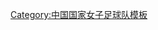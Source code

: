 {{National squad
  | name      = 2008年女足亚洲杯赛中国队参赛名单
  | bg        = #EE1C25
  | fg        = yellow
  | bordercolor = yellow
  | country   = 中国
  | team link = 中国国家女子足球队
  | comp      = 2008年亚足联女子亚洲杯
  | comp link = 2008年女子亞洲盃足球賽
  | list      = {{football squad2 player|no=1|name=[[张艳茹]]}}{{football squad2 player|no=2|name=[[袁帆]]}}{{football squad2 player|no=3|name=[[李洁 (足球运动员)|李洁]]}}{{football squad2 player|no=4|name=[[张颖 (足球运动员)|张颖]]}}{{football squad2 player|no=5|name=[[翁新芝]]}}{{football squad2 player|no=6|name=[[张娜 (足球运动员)|张娜]]}}{{football squad2 player|no=7|name=[[毕妍]]}}{{football squad2 player|no=8|name=[[徐媛]]}}{{football squad2 player|no=9|name=[[娄佳惠]]}}{{football squad2 player|no=11|name=[[浦玮]]}}{{football squad2 player|no=12|name=[[曲飞飞]]}}{{football squad2 player|no=13|name=[[江帅]]}}{{football squad2 player|no=15|name=[[周高萍]]}}{{football squad2 player|no=16|name=[[谢彩霞]]}}{{football squad2 player|no=17|name=[[古雅沙]]}}{{football squad2 player|no=18|name=[[韩文霞]]}}{{football squad2 player|no=19|name=[[刘卅]]}}{{football squad2 player|no=20|name=[[王坤 (女子足球运动员)|王坤]]}}{{football squad2 player|no=21|name=[[王丹丹]]}}{{football squad2 player|no=24|name=[[马自翔]]}}{{football squad2 player|no=29|name=[[娄晓旭]]}}{{football squad2 player|no=22|name=[[翁晓洁]]}}{{football squad2 player|no=33|name=[[刘华娜]]}}{{football squad manager|name=[[商瑞华]]}}
}}<noinclude>
[[Category:中国国家女子足球队模板]]
</noinclude>